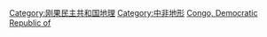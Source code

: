 [[Category:刚果民主共和国地理|Category:刚果民主共和国地理]]
[[Category:中非地形|Category:中非地形]]
[[Category:非洲各国地形|Congo, Democratic Republic of]]